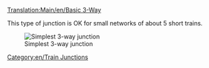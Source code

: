 [[Translation:Main/en/Basic 3-Way]]{{en/Junctionsmenu}}

This type of junction is OK for small networks of about 5 short trains.

[[File:en/3way basic3.png|none|frame|Simplest 3-way junction]]

{{Template:Junction_Criteria|Cheap|0|0|0|1|0|0|1|1|0|0|0||Broken down trains stop whole junction.|
*Can only handle one train at a time. (unless using [[Main/en/Signals#Path Signals|Path Signals]])
*Will cause traffic backup. 
}}

[[Category:en/Train Junctions]]
